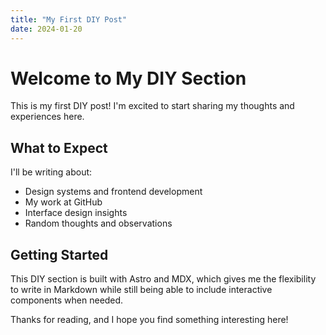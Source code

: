 ```yaml
---
title: "My First DIY Post"
date: 2024-01-20
---
```


# Welcome to My DIY Section

This is my first DIY post! I'm excited to start sharing my thoughts and experiences here.

## What to Expect

I'll be writing about:

- Design systems and frontend development
- My work at GitHub
- Interface design insights
- Random thoughts and observations

## Getting Started

This DIY section is built with Astro and MDX, which gives me the flexibility to write in Markdown while still being able to include interactive components when needed.

Thanks for reading, and I hope you find something interesting here!